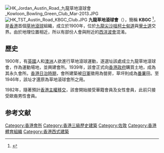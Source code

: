 [[File:HK_Jordan_Austin_Road_九龍草地滾球會_Kowloon_Bowling_Green_Club_Mar-2013.JPG|thumb]]
[[File:HK_TST_Austin_Road_KBGC_Club.JPG|thumb]]
'''九龍草地滾球會'''（{{lang-en|'''Kowloon Bowling Green Club'''}}），簡稱 '''KBGC''' <ref>{{Cite web |url=http://www.kbgc.com.hk/ |title='''九龍草地滾球會''' 簡稱 '''KBGC''' |accessdate=2007-08-27 |archive-date=2021-02-11 |archive-url=https://web.archive.org/web/20210211154849/http://www.kbgc.com.hk/ |dead-url=no }}</ref>，是[[香港|香港]]首個[[草地滾球|草地滾球]]組織，成立於1900年，位於[[九龍|九龍]][[尖沙咀|尖沙咀]][[柯士甸道|柯士甸道]]與[[覺士道|覺士道]]交界。由於地理位置相近，所以有部份人會與附近的[[西洋波會|西洋波會]]混淆。

==歷史==
1900年，有[[英國|英國]]人和[[澳洲|澳洲]]人欲進行草地滾球運動，遂選址該處成立九龍草地滾球會，作為運動場地，並興建會所。1939年，該會正式向[[香港政府|香港政府]]購買土地，成為其永久會所。[[香港日治時期|香港日治時期]]，會所建築被[[日軍|日軍]]徵用為營房，草坪則成為[[番薯|番薯]]田。至1946年，該址才還原為草地滾球會所之用。

1982年，隨著預計[[香港主權移交|香港主權移交]]，該會開始接受華籍會員及女性會員，此前只接受歐裔男性會員。

==参考文献==
<div class="references-small">
<references />
</div>

{{HK-buil-stub}}

[[Category:香港會所|Category:香港會所]]
[[Category:香港三級歷史建築|Category:香港三級歷史建築]]
[[Category:佐敦|Category:佐敦]]
[[Category:香港體育組織|Category:香港體育組織]]
[[Category:香港西式建築|Category:香港西式建築]]